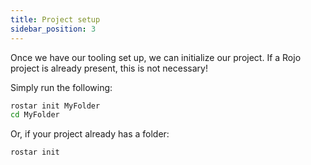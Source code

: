 ```yaml
---
title: Project setup
sidebar_position: 3
---
```


Once we have our tooling set up, we can initialize our project. If a Rojo project is already present, this is not necessary!

Simply run the following:

```bash
rostar init MyFolder
cd MyFolder
```

Or, if your project already has a folder:

```bash
rostar init
```
